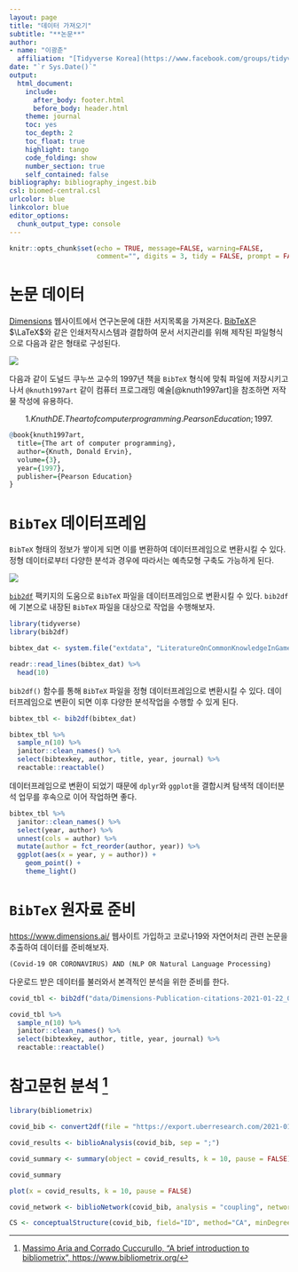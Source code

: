 ```yaml
---
layout: page
title: "데이터 가져오기"
subtitle: "**논문**"
author:
- name: "이광춘"
  affiliation: "[Tidyverse Korea](https://www.facebook.com/groups/tidyverse/)"
date: "`r Sys.Date()`"
output:
  html_document: 
    include:
      after_body: footer.html
      before_body: header.html
    theme: journal
    toc: yes
    toc_depth: 2
    toc_float: true
    highlight: tango
    code_folding: show
    number_section: true
    self_contained: false
bibliography: bibliography_ingest.bib
csl: biomed-central.csl
urlcolor: blue
linkcolor: blue
editor_options: 
  chunk_output_type: console
---
```


```r
knitr::opts_chunk$set(echo = TRUE, message=FALSE, warning=FALSE,
                      comment="", digits = 3, tidy = FALSE, prompt = FALSE, fig.align = 'center')

```


# 논문 데이터 {#papers-bibliography}

[Dimensions](https://www.dimensions.ai/) 웹사이트에서 연구논문에 대한 서지목록을 가져온다. [BibTeX](https://www.bibtex.com/g/bibtex-format/)은 $\LaTeX$와 같은 인쇄저작시스템과 결합하여 문서 서지관리를 위해 제작된 파일형식으로 다음과 같은 형태로 구성된다.

![](fig/bibtex-format.png)

다음과 같이 도널드 쿠누쓰 교수의 1997년 책을 `BibTeX` 형식에 맞춰 파일에 저장시키고 나서 `@knuth1997art` 같이 컴퓨터 프로그래밍 예술[@knuth1997art]을 참조하면 저작물 작성에 유용하다. 

$$1. Knuth DE. The art of computer programming. Pearson Education; 1997.$$

```r
@book{knuth1997art,
  title={The art of computer programming},
  author={Knuth, Donald Ervin},
  volume={3},
  year={1997},
  publisher={Pearson Education}
}
```

# `BibTeX` 데이터프레임 {#bibtex-dataframe}

`BibTeX` 형태의 정보가 쌓이게 되면 이를 변환하여 데이터프레임으로 변환시킬 수 있다. 정형 데이터로부터 다양한 분석과 경우에 따라서는 예측모형 구축도 가능하게 된다.

![](fig/bibliography-to-dataframe.png)

[`bib2df`](https://docs.ropensci.org/bib2df/) 팩키지의 도움으로 `BibTeX` 파일을 데이터프레임으로 변환시킬 수 있다.
`bib2df`에 기본으로 내장된 `BibTeX` 파일을 대상으로 작업을 수행해보자. 

```r
library(tidyverse)
library(bib2df)

bibtex_dat <- system.file("extdata", "LiteratureOnCommonKnowledgeInGameTheory.bib", package = "bib2df")

readr::read_lines(bibtex_dat) %>% 
  head(10)
```


`bib2df()` 함수를 통해 `BibTeX` 파일을 정형 데이터프레임으로 변환시킬 수 있다. 데이터프레임으로 변환이 되면 이후 다양한 분석작업을 수행할 수 있게 된다.

```r
bibtex_tbl <- bib2df(bibtex_dat)

bibtex_tbl %>% 
  sample_n(10) %>% 
  janitor::clean_names() %>% 
  select(bibtexkey, author, title, year, journal) %>% 
  reactable::reactable()
```

데이터프레임으로 변환이 되었기 때문에 `dplyr`와 `ggplot`을 결합시켜 탐색적 데이터분석 업무를 후속으로 이어 작업하면 좋다.

```r
bibtex_tbl %>% 
  janitor::clean_names() %>% 
  select(year, author) %>% 
  unnest(cols = author) %>%
  mutate(author = fct_reorder(author, year)) %>% 
  ggplot(aes(x = year, y = author)) + 
    geom_point() +
    theme_light()
```

# `BibTeX` 원자료 준비 {#bibtex-raw-data}

[https://www.dimensions.ai/](https://www.dimensions.ai/) 웹사이트 가입하고 코로나19와 자연어처리 관련 논문을 추출하여 데이터를 준비해보자.

`(Covid-19 OR CORONAVIRUS) AND (NLP OR Natural Language Processing)`

다운로드 받은 데이터를 불러와서 본격적인 분석을 위한 준비를 한다.

```r
covid_tbl <- bib2df("data/Dimensions-Publication-citations-2021-01-22_06-55-18.bib")

covid_tbl %>% 
  sample_n(10) %>% 
  janitor::clean_names() %>% 
  select(bibtexkey, author, title, year, journal) %>% 
  reactable::reactable()
```


# 참고문헌 분석 [^bibliometrics-analysis] {#bibtex-bibliography}

[^bibliometrics-analysis]: [Massimo Aria and Corrado Cuccurullo, "A brief introduction to bibliometrix", https://www.bibliometrix.org/](https://www.bibliometrix.org/vignettes/Introduction_to_bibliometrix.html)

```r
library(bibliometrix)

covid_bib <- convert2df(file = "https://export.uberresearch.com/2021-01-22/6b0265153305b9c30071e0da2bb0a3ec/Dimensions-Publication-2021-01-22_07-16-41.csv.zip", dbsource = "dimensions", format = "csv")

covid_results <- biblioAnalysis(covid_bib, sep = ";")

covid_summary <- summary(object = covid_results, k = 10, pause = FALSE)

covid_summary
```


```r
plot(x = covid_results, k = 10, pause = FALSE)

```


```r
covid_network <- biblioNetwork(covid_bib, analysis = "coupling", network = "references", sep = ".  ")
```

```r
CS <- conceptualStructure(covid_bib, field="ID", method="CA", minDegree=2, clust=3, stemming=FALSE, labelsize=10, documents=2)
```


